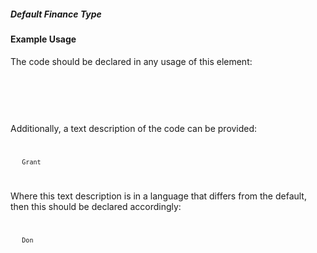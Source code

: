 ===== Default Finance Type ===== 
{{for revison 1.02}}

==== Example Usage ====

The code should be declared in any usage of this element:

<code xml>
    <default-finance-type code="100"/>
</code>

Additionally, a text description of the code can be provided:

<code xml>
    <default-finance-type code="100">Grant</default-finance-type>
</code>

Where this text description is in a language that differs from the default, then this should be declared accordingly:

<code xml>
    <default-finance-type code="100" xml:lang="fr">Don</default-finance-type>
</code>
